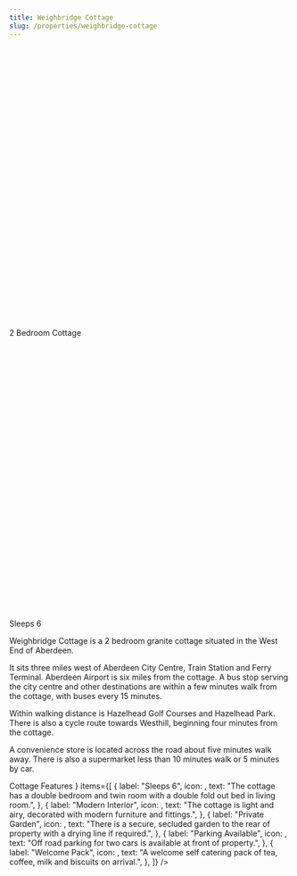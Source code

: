 ```yaml
---
title: Weighbridge Cottage
slug: /properties/weighbridge-cottage
---
```


<Title>Weighbridge Cottage</Title>
<div className="mt-2 flex flex-col sm:flex-row sm:flex-wrap">
  <div className="mt-2 flex items-center text-sm leading-5 text-gray-500 sm:mr-6">
    <svg
      className="flex-shrink-0 mr-1.5 h-5 w-5 text-gray-400"
      viewBox="0 0 20 20"
      fill="currentColor"
    >
      <iconHome />
    </svg>
    2 Bedroom Cottage
  </div>
  <div className="mt-2 flex items-center text-sm leading-5 text-gray-500 sm:mr-6">
    <svg
      className="flex-shrink-0 mr-1.5 h-5 w-5 text-gray-400"
      viewBox="0 0 20 20"
      fill="currentColor"
    >
      <iconBed />
    </svg>
    Sleeps 6
  </div>
</div>
<div className="mt-6 md:mt-2 flex flex-wrap md:flex-row-reverse">
  <div className="w-full md:w-1/3">
    <ImageSlider slug="weighbridge-cottage" title="Weightbridge Cottage" />
  </div>
  <div className="w-full md:w-2/3 flex-1 pt-6 md:pt-12 mr-0 md:mr-8">
    <p className="mt-2">
      Weighbridge Cottage is a 2 bedroom granite cottage situated in the West
      End of Aberdeen.
    </p>
    <p className="mt-2">
      It sits three miles west of Aberdeen City Centre, Train Station and Ferry
      Terminal. Aberdeen Airport is six miles from the cottage. A bus stop
      serving the city centre and other destinations are within a few minutes
      walk from the cottage, with buses every 15 minutes.
    </p>
    <p className="mt-2">
      Within walking distance is Hazelhead Golf Courses and Hazelhead Park.
      There is also a cycle route towards Westhill, beginning four minutes from
      the cottage.
    </p>
    <p className="mt-2">
      A convenience store is located across the road about five minutes walk
      away. There is also a supermarket less than 10 minutes walk or 5 minutes
      by car.
    </p>
    <p>
      <FeatureGroup
        heading={
          <h3 class="text-xl leading-8 font-extrabold tracking-tight text-gray-900 sm:text-2xl sm:leading-10">
            Cottage Features
          </h3>
        }
        items={[
          {
            label: "Sleeps 6",
            icon: <iconBed />,
            text:
              "The cottage has a double bedroom and twin room with a double fold out bed in living room.",
          },
          {
            label: "Modern Interior",
            icon: <iconHome />,
            text:
              "The cottage is light and airy, decorated with modern furniture and fittings.",
          },
          {
            label: "Private Garden",
            icon: <iconSun />,
            text:
              "There is a secure, secluded garden to the rear of property with a drying line if required.",
          },
          {
            label: "Parking Available",
            icon: <iconParking />,
            text:
              "Off road parking for two cars is available at front of property.",
          },
          {
            label: "Welcome Pack",
            icon: <iconCoffee />,
            text:
              "A welcome self catering pack of tea, coffee, milk and biscuits on arrival.",
          },
        ]}
      />
    </p>
  </div>
</div>
